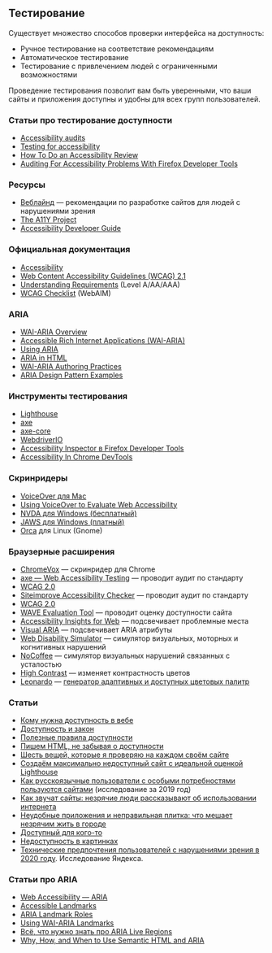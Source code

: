 
<Meta title='Гайдлайны|Доступность / Тестирование' />

## Тестирование

Существует множество способов проверки интерфейса на доступность:
- Ручное тестирование на соответствие рекомендациям
- Автоматическое тестирование
- Тестирование с привлечением людей с ограниченными возможностями

Проведение тестирования позволит вам быть уверенными, что ваши сайты и приложения доступны и удобны для всех групп пользователей.

### Статьи про тестирование доступности

- [Accessibility audits](https://web.dev/lighthouse-accessibility/)
- [Testing for accessibility](https://www.gov.uk/service-manual/helping-people-to-use-your-service/testing-for-accessibility)
- [How To Do an Accessibility Review](https://developers.google.com/web/fundamentals/accessibility/how-to-review)
- [Auditing For Accessibility Problems With Firefox Developer Tools](https://hacks.mozilla.org/2019/10/auditing-for-accessibility-problems-with-firefox-developer-tools/)

### Ресурсы

- [Веблайнд](https://weblind.ru/inner.html) — рекомендации по разработке сайтов для людей с нарушениями зрения
- [The A11Y Project](https://a11yproject.com/)
- [Accessibility Developer Guide](https://www.accessibility-developer-guide.com/)

### Официальная документация

- [Accessibility](https://www.w3.org/standards/webdesign/accessibility)
- [Web Content Accessibility Guidelines (WCAG) 2.1](https://www.w3.org/TR/WCAG21/)
- [Understanding Requirements](https://www.w3.org/TR/UNDERSTANDING-WCAG20/conformance.html#uc-conf-req1-head) (Level A/AA/AAA)
- [WCAG Checklist](https://webaim.org/standards/wcag/checklist) (WebAIM)

### ARIA
- [WAI-ARIA Overview](https://www.w3.org/WAI/standards-guidelines/aria/)
- [Accessible Rich Internet Applications (WAI-ARIA)](https://www.w3.org/TR/wai-aria/)
- [Using ARIA](https://www.w3.org/TR/using-aria/)
- [ARIA in HTML](https://www.w3.org/TR/html-aria/)
- [WAI-ARIA Authoring Practices](https://www.w3.org/TR/wai-aria-practices/)
- [ARIA Design Pattern Examples](https://www.w3.org/TR/wai-aria-practices/examples/)

### Инструменты тестирования

- [Lighthouse](https://developers.google.com/web/tools/lighthouse/)
- [axe](https://www.deque.com/axe/)
- [axe-core](https://github.com/dequelabs/axe-core)
- [WebdriverIO](https://webdriver.io)
- [Accessibility Inspector в Firefox Developer Tools](https://developer.mozilla.org/en-US/docs/Tools/Accessibility_inspector)
- [Accessibility In Chrome DevTools](https://www.smashingmagazine.com/2020/08/accessibility-chrome-devtools/)

### Скринридеры

- [VoiceOver для Mac](https://help.apple.com/voiceover/mac/10.15/)
- [Using VoiceOver to Evaluate Web Accessibility](https://webaim.org/articles/voiceover/)
- [NVDA для Windows (бесплатный) ](https://www.nvaccess.org)
- [JAWS для Windows (платный)](https://www.freedomscientific.com/products/software/jaws/)
- [Orca](https://help.gnome.org/users/orca/stable/) для Linux (Gnome)

### Браузерные расширения

- [ChromeVox](http://www.chromevox.com/) — скринридер для Chrome
- [axe — Web Accessibility Testing](https://chrome.google.com/webstore/detail/axe/lhdoppojpmngadmnindnejefpokejbdd) — проводит аудит по стандарту
- [WCAG 2.0](https://www.w3.org/Translations/WCAG20-ru/)
- [Siteimprove Accessibility Checker](https://chrome.google.com/webstore/detail/siteimprove-accessibility/efcfolpjihicnikpmhnmphjhhpiclljc) — проводит аудит по стандарту
- [WCAG 2.0](https://www.w3.org/Translations/WCAG20-ru/)
- [WAVE Evaluation Tool](https://chrome.google.com/webstore/detail/wave-evaluation-tool/jbbplnpkjmmeebjpijfedlgcdilocofh) — проводит оценку доступности сайта
- [Accessibility Insights for Web](https://chrome.google.com/webstore/detail/accessibility-insights-fo/pbjjkligggfmakdaogkfomddhfmpjeni) — подсвечивает проблемные места
- [Visual ARIA](https://chrome.google.com/webstore/detail/visual-aria/lhbmajchkkmakajkjenkchhnhbadmhmk) — подсвечивает ARIA атрибуты
- [Web Disability Simulator](https://chrome.google.com/webstore/detail/web-disability-simulator/olioanlbgbpmdlgjnnampnnlohigkjla) — симулятор визуальных, моторных и
когнитивных нарушений
- [NoCoffee](https://chrome.google.com/webstore/detail/nocoffee/jjeeggmbnhckmgdhmgdckeigabjfbddl) — симулятор визуальных нарушений связанных с усталостью
- [High Contrast](https://chrome.google.com/webstore/detail/high-contrast/djcfdncoelnlbldjfhinnjlhdjlikmph) — изменяет контрастность цветов
- [Leonardo](https://leonardocolor.io/) — [генератор адаптивных и доступных цветовых палитр](https://medium.com/@NateBaldwin/leonardo-an-open-source-contrast-based-color-generator-92d61b6521d2)

### Статьи

- [Кому нужна доступность в вебе](https://medium.com/@fokinatatiana/кому-нужна-доступность-в-вебе-6a86dc3e532f)
- [Доступность и закон](https://medium.com/web-standards/a11y-and-law-a81dd9dd5fc8)
- [Полезные правила доступности](https://medium.com/web-standards/pragmatic-a11y-rules-b16dd2f77685)
- [Пишем HTML, не забывая о доступности](https://medium.com/@ABatickaya/пишем-html-не-забывая-о-доступности-9ffbf97ecbe7)
- [Шесть вещей, которые я проверяю на каждом своём сайте](https://medium.com/web-standards/six-things-i-check-51b8a2910dd2)
- [Создаём максимально недоступный сайт с идеальной оценкой Lighthouse](https://habr.com/ru/post/455016/)
- [Как русскоязычные пользователи с особыми потребностями пользуются сайтами](https://medium.com/web-standards/a11y-poll-2019-dd42928f10ba) (исследование за 2019 год)
- [Как звучат сайты: незрячие люди рассказывают об использовании интернета](https://vc.ru/promo/132280-kak-zvuchat-sayty-nezryachie-lyudi-rasskazyvayut-ob-ispolzovanii-interneta)
- [Неудобные приложения и неправильная плитка: что мешает незрячим жить в городе](https://daily.afisha.ru/relationship/16178-neudobnye-prilozheniya-i-nepravilnaya-plitka-chto-meshaet-nezryachim-zhit-v-gorode/)
- [До­ступ­ный для кого-то](https://web-standards.ru/articles/accessible-to-some/)
- [Недоступность в картинках](http://css.yoksel.ru/inaccessibility/)
- [Технические предпочтения пользователей с нарушениями зрения в 2020 году](https://habr.com/ru/company/yandex/blog/515460/). Исследование Яндекса.

### Статьи про ARIA

- [Web Accessibility — ARIA](https://medium.com/hacktive-devs/web-accessibility-aria-437b2c0ba31a)
- [Accessible Landmarks](https://www.scottohara.me/blog/2018/03/03/landmarks.html)
- [ARIA Landmark Roles](https://medium.com/accessibility-a11y/aria-landmark-roles-459bc1a9e483)
- [Using WAI-ARIA Landmarks](https://developer.paciellogroup.com/blog/2013/02/using-wai-aria-landmarks-2013/)
- [Всё, что нужно знать про ARIA Live Regions](https://medium.com/web-standards/aria-live-regions-713f6a7813d3)
- [Why, How, and When to Use Semantic HTML and ARIA](https://css-tricks.com/why-how-and-when-to-use-semantic-html-and-aria/)
